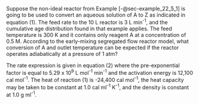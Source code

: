 Suppose the non-ideal reactor from Example [-@sec-example_22_5_1] is going to be used to convert an aqueous solution of A to Z as indicated in equation (1). The feed rate to the 10 L reactor is 3 L min^-1^, and the cumulative age distribution found in that example applies. The feed temperature is 300 K and it contains only reagent A at a concentration of 0.5 M. According to the early-mixing segregated flow reactor model, what conversion of A and outlet temperature can be expected if the reactor operates adiabatically at a pressure of 1 atm?

The rate expression is given in equation (2) where the pre-exponential factor is equal to 5.29 x 10^9^ L mol^-1^ min^-1^ and the activation energy is 12,100 cal mol^-1^. The heat of reaction (1) is -24,400 cal mol^-1^, the heat capacity may be taken to be constant at 1.0 cal ml^-1^ K^-1^, and the density is constant at 1.0 g ml^-1^.